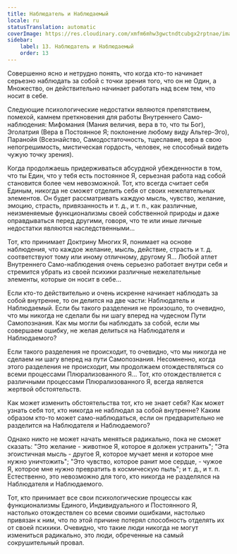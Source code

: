 ```yaml
---
title: Наблюдатель и Наблюдаемый
locale: ru
statusTranslation: automatic
coverImage: https://res.cloudinary.com/xmfm6mhw3gwctndtcubgx2rptnae/image/upload/v1740468922/small_cover_tratado_de_psicologia_revolucionaria_a4c0dca4e0.webp
sidebar:
    label: 13. Наблюдатель и Наблюдаемый
    order: 13
---
```

Совершенно ясно и нетрудно понять, что когда кто-то начинает серьезно наблюдать за собой с точки зрения того, что он не Один, а Множество, он действительно начинает работать над всем тем, что носит в себе.

Следующие психологические недостатки являются препятствием, помехой, камнем преткновения для работы Внутреннего Само-наблюдения: Мифомания (Мания величия, вера в то, что ты Бог), Эголатрия (Вера в Постоянное Я; поклонение любому виду Альтер-Эго), Паранойя (Всезнайство, Самодостаточность, тщеславие, вера в свою непогрешимость, мистическая гордость, человек, не способный видеть чужую точку зрения).

Когда продолжаешь придерживаться абсурдной убежденности в том, что ты Един, что у тебя есть постоянное Я, серьезная работа над собой становится более чем невозможной. Тот, кто всегда считает себя Единым, никогда не сможет отделить себя от своих нежелательных элементов. Он будет рассматривать каждую мысль, чувство, желание, эмоцию, страсть, привязанность и т. д., и т. п., как различные, неизменяемые функционализмы своей собственной природы и даже оправдываться перед другими, говоря, что те или иные личные недостатки являются наследственными...

Тот, кто принимает Доктрину Многих Я, понимает на основе наблюдения, что каждое желание, мысль, действие, страсть и т. д. соответствуют тому или иному отличному, другому Я... Любой атлет Внутреннего Само-наблюдения очень серьезно работает внутри себя и стремится убрать из своей психики различные нежелательные элементы, которые он носит в себе...

Если кто-то действительно и очень искренне начинает наблюдать за собой внутренне, то он делится на две части: Наблюдатель и Наблюдаемый. Если бы такого разделения не произошло, то очевидно, что мы никогда не сделали бы ни шагу вперед на чудесном Пути Самопознания. Как мы могли бы наблюдать за собой, если мы совершаем ошибку, не желая делиться на Наблюдателя и Наблюдаемого?

Если такого разделения не происходит, то очевидно, что мы никогда не сделаем ни шагу вперед на пути Самопознания. Несомненно, когда этого разделения не происходит, мы продолжаем отождествляться со всеми процессами Плюрализованного Я... Тот, кто отождествляется с различными процессами Плюрализованного Я, всегда является жертвой обстоятельств.

Как может изменить обстоятельства тот, кто не знает себя? Как может узнать себя тот, кто никогда не наблюдал за собой внутренне? Каким образом кто-то может само-наблюдаться, если он предварительно не разделится на Наблюдателя и Наблюдаемого?

Однако никто не может начать меняться радикально, пока не сможет сказать: "Это желание - животное Я, которое я должен устранить"; "Эта эгоистичная мысль - другое Я, которое мучает меня и которое мне нужно уничтожить"; "Это чувство, которое ранит мое сердце, - чужое Я, которое мне нужно превратить в космическую пыль"; и т. д., и т. п. Естественно, это невозможно для того, кто никогда не разделялся на Наблюдателя и Наблюдаемого.

Тот, кто принимает все свои психологические процессы как функционализмы Единого, Индивидуального и Постоянного Я, настолько отождествлен со всеми своими ошибками, настолько привязан к ним, что по этой причине потерял способность отделять их от своей психики. Очевидно, что такие люди никогда не могут измениться радикально, это люди, обреченные на самый сокрушительный провал.

